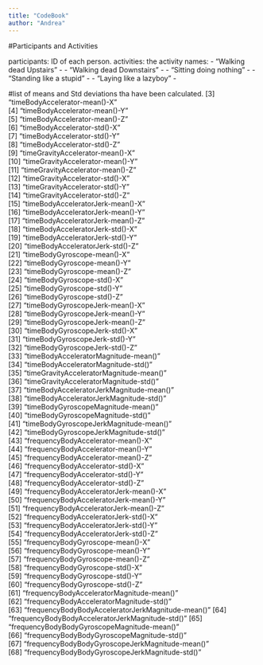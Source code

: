 ```yaml
---
title: "CodeBook"
author: "Andrea"
---
```


#Participants and Activities

participants: ID of each person.
activities: the activity names:
 - "Walking dead Upstairs" -
 - "Walking dead Downstairs" - 
 - "Sitting doing nothing" - 
 - "Standing like a stupid" - 
 - "Laying like a lazyboy" -

#list of means and Std deviations tha have been calculated.
 [3] "timeBodyAccelerator-mean()-X"                    
 [4] "timeBodyAccelerator-mean()-Y"                    
 [5] "timeBodyAccelerator-mean()-Z"                    
 [6] "timeBodyAccelerator-std()-X"                     
 [7] "timeBodyAccelerator-std()-Y"                     
 [8] "timeBodyAccelerator-std()-Z"                     
 [9] "timeGravityAccelerator-mean()-X"                 
[10] "timeGravityAccelerator-mean()-Y"                 
[11] "timeGravityAccelerator-mean()-Z"                 
[12] "timeGravityAccelerator-std()-X"                  
[13] "timeGravityAccelerator-std()-Y"                  
[14] "timeGravityAccelerator-std()-Z"                  
[15] "timeBodyAcceleratorJerk-mean()-X"                
[16] "timeBodyAcceleratorJerk-mean()-Y"                
[17] "timeBodyAcceleratorJerk-mean()-Z"                
[18] "timeBodyAcceleratorJerk-std()-X"                 
[19] "timeBodyAcceleratorJerk-std()-Y"                 
[20] "timeBodyAcceleratorJerk-std()-Z"                 
[21] "timeBodyGyroscope-mean()-X"                      
[22] "timeBodyGyroscope-mean()-Y"                      
[23] "timeBodyGyroscope-mean()-Z"                      
[24] "timeBodyGyroscope-std()-X"                       
[25] "timeBodyGyroscope-std()-Y"                       
[26] "timeBodyGyroscope-std()-Z"                       
[27] "timeBodyGyroscopeJerk-mean()-X"                  
[28] "timeBodyGyroscopeJerk-mean()-Y"                  
[29] "timeBodyGyroscopeJerk-mean()-Z"                  
[30] "timeBodyGyroscopeJerk-std()-X"                   
[31] "timeBodyGyroscopeJerk-std()-Y"                   
[32] "timeBodyGyroscopeJerk-std()-Z"                   
[33] "timeBodyAcceleratorMagnitude-mean()"             
[34] "timeBodyAcceleratorMagnitude-std()"              
[35] "timeGravityAcceleratorMagnitude-mean()"          
[36] "timeGravityAcceleratorMagnitude-std()"           
[37] "timeBodyAcceleratorJerkMagnitude-mean()"         
[38] "timeBodyAcceleratorJerkMagnitude-std()"          
[39] "timeBodyGyroscopeMagnitude-mean()"               
[40] "timeBodyGyroscopeMagnitude-std()"                
[41] "timeBodyGyroscopeJerkMagnitude-mean()"           
[42] "timeBodyGyroscopeJerkMagnitude-std()"            
[43] "frequencyBodyAccelerator-mean()-X"               
[44] "frequencyBodyAccelerator-mean()-Y"               
[45] "frequencyBodyAccelerator-mean()-Z"               
[46] "frequencyBodyAccelerator-std()-X"                
[47] "frequencyBodyAccelerator-std()-Y"                
[48] "frequencyBodyAccelerator-std()-Z"                
[49] "frequencyBodyAcceleratorJerk-mean()-X"           
[50] "frequencyBodyAcceleratorJerk-mean()-Y"           
[51] "frequencyBodyAcceleratorJerk-mean()-Z"           
[52] "frequencyBodyAcceleratorJerk-std()-X"            
[53] "frequencyBodyAcceleratorJerk-std()-Y"            
[54] "frequencyBodyAcceleratorJerk-std()-Z"            
[55] "frequencyBodyGyroscope-mean()-X"                 
[56] "frequencyBodyGyroscope-mean()-Y"                 
[57] "frequencyBodyGyroscope-mean()-Z"                 
[58] "frequencyBodyGyroscope-std()-X"                  
[59] "frequencyBodyGyroscope-std()-Y"                  
[60] "frequencyBodyGyroscope-std()-Z"                  
[61] "frequencyBodyAcceleratorMagnitude-mean()"        
[62] "frequencyBodyAcceleratorMagnitude-std()"         
[63] "frequencyBodyBodyAcceleratorJerkMagnitude-mean()"
[64] "frequencyBodyBodyAcceleratorJerkMagnitude-std()" 
[65] "frequencyBodyBodyGyroscopeMagnitude-mean()"      
[66] "frequencyBodyBodyGyroscopeMagnitude-std()"       
[67] "frequencyBodyBodyGyroscopeJerkMagnitude-mean()"  
[68] "frequencyBodyBodyGyroscopeJerkMagnitude-std()"

